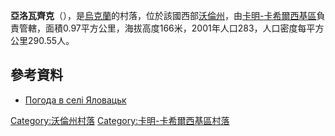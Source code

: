 {{coord|51|32|56|N|24|59|56|E|scale:30000|display=title}}

'''亞洛瓦齊克'''（{{lang-uk|Яловацьк}}），是[[烏克蘭|烏克蘭]]的村落，位於該國西部[[沃倫州|沃倫州]]，由[[卡明-卡希爾西基區|卡明-卡希爾西基區]]負責管轄，面積0.97平方公里，海拔高度166米，2001年人口283，人口密度每平方公里290.55人。

==參考資料==
* [http://weather.in.ua/ua/volynskaja/29561 Погода в селі Яловацьк] {{Wayback|url=http://weather.in.ua/ua/volynskaja/29561 |date=20111219094830 }}

[[Category:沃倫州村落|Category:沃倫州村落]]
[[Category:卡明-卡希爾西基區村落|Category:卡明-卡希爾西基區村落]]


{{Volyn-geo-stub}}